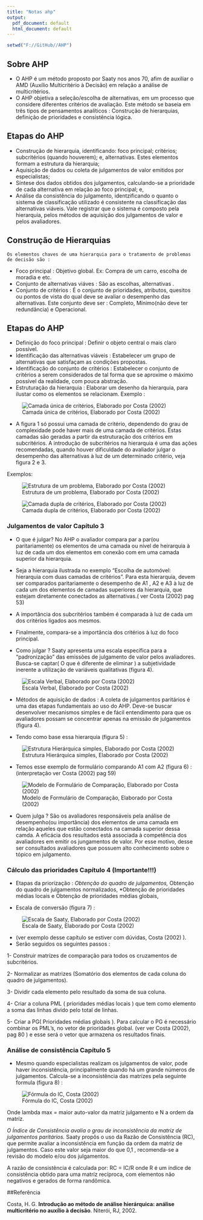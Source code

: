 ```yaml
---
title: "Notas ahp"
output:
  pdf_document: default
  html_document: default
---
```


```r
setwd("F://GitHub//AHP")
```

## Sobre AHP

  * O AHP é um método proposto por Saaty nos anos 70, afim de auxiliar o AMD (Auxílio Multicritério à Decisão) em relação a análise de multicritérios. 
  * O AHP objetiva a seleção/escolha de alternativas, em um processo que considere diferentes critérios de avaliação. Este método se baseia em três tipos de pensamentos  analíticos : Construção de hierarquias, definição de prioridades e consistência lógica.
  
## Etapas do AHP
* Construção de hierarquia, identificando: foco principal; critérios; subcritérios (quando houverem); e, alternativas. Estes elementos formam a estrutura da hierarquia;
* Aquisição de dados ou coleta de julgamentos de valor emitidos por especialistas;
* Síntese dos dados obtidos dos julgamentos, calculando-se a prioridade de cada alternativa em relação ao foco principal; e,
* Análise da consistência do julgamento, identzificando o quanto o sistema de classificação utilizado é consistente na classificação das alternativas viáveis. Vale registrar que o sistema é
composto pela hierarquia, pelos métodos de aquisição dos julgamentos de valor e pelos avaliadores.

## Construção de Hierarquias 
    Os elementos chaves de uma hierarquia para o tratamento de problemas de decisão são :
 
* Foco principal : Objetivo global. Ex: Compra de um carro, escolha de moradia e etc.
* Conjunto de alternativas viáves : São as escolhas, alternativas .
* Conjunto de critérios : É o conjunto de prioridades, atributos, quesitos ou pontos de vista do qual deve se avaliar o desempenho das alternativas. Este conjunto deve ser : Completo, Mínimo(não deve ter redundância) e Operacional.

## Etapas do AHP

* Definição do foco principal : Definir o objeto central o mais claro possível.
* Identificação das alternativas viáveis : Estabelecer um grupo de alternativas que satisfaçam as condições propostas.
* Identificação do conjunto de critérios : Estabelecer o conjunto de critérios a serem considerados de tal forma que se aproxime o máximo possível da realidade, com pouca abstração.
* Estruturação da hierarquia : Elaborar um desenho da hierarquia, para ilustar como os elementos se relacionam. Exemplo :

![Camada única de critérios, Elaborado por Costa (2002)](Figuras//1.png)

* A figura 1 só possui uma camada de critério, dependendo do grau de complexidade pode haver mais de uma camada de critérios. Estas camadas são geradas a partir da estruturação dos critérios em subcritérios. A introdução de subcritérios na hierarquia é uma das ações recomendadas, quando houver dificuldade do avaliador julgar o desempenho das alternativas à luz de um determinado critério, veja figura 2 e 3.

Exemplos:

![Estrutura de um problema, Elaborado por Costa (2002)](Figuras//2.png)

![Camada dupla de critérios, Elaborado por Costa (2002)](Figuras//3.png)

### Julgamentos de valor Capítulo 3 

* O que é julgar? No AHP o avaliador compara par a par(ou paritariamente) os elementos de uma camada ou nível de heirarquia à luz de cada um dos elementos em conexão com em uma camada superior da hierarquia.
* Seja a hierarquia ilustrada no exemplo "Escolha de automóvel: hierarquia com duas camadas de critérios". Para esta hierarquia, devem ser comparados paritariamente o desempenho de A1 , A2 e A3 à luz de cada um dos elementos de camadas superiores da hierarquia, que estejam diretamente conectados as alternativas.( ver Costa (2002) pag 53)
* A importância dos subcritérios também é comparada à luz de cada um dos critérios ligados aos mesmos.
* Finalmente, compara-se a importância dos critérios à luz do foco principal.

* Como julgar ? Saaty apresenta uma escala específica para a "padronização" das emissões de julgamento de valor pelos avaliadores. Busca-se captar( O que é diferente de eliminar ) a subjetividade inerente a utilização de variáveis qualitativas (figura 4). 

![Escala Verbal, Elaborado por Costa (2002)](Figuras//4.png)


* Métodos de aquisição de dados : A coleta de julgamentos paritários é uma das etapas fundamentais ao uso do AHP. Deve-se buscar desenvolver mecanismos simples e de fácil entendimento para que os avaliadores possam se concentrar apenas na emissão de julgamentos (figura 4).

* Tendo como base essa hierarquia (figura 5) :

![Estrutura Hierárquica simples, Elaborado por Costa (2002)](Figuras//5.png)

* Temos esse exemplo de formulário comparando A1 com A2 (figura 6) : (interpretação ver Costa (2002) pag 59) 

![Modelo de Formulário de Comparação, Elaborado por Costa (2002)](Figuras//6.png)


* Quem julga ? São os avaliadores responsáveis pela análise de desempenho(ou importância) dos elementos de uma camada em relação aqueles que estão conectados na camada superior dessa camda. A eficácia dos resultados está associada à competência dos avaliadores em emitir os jungamentos de valor. Por esse motivo, desse ser consultados avaliadores que possuem alto conhecimento sobre o tópico em julgamento.


### Cálculo das prioridades Capítulo 4 (Importante!!!)

* Etapas da priorização : 
  *Obtenção do quadro de julgamentos,
  *Obtenção do quadro de julgamentos normalizados,
  *Obtenção de prioridades médias locais e Obtenção de prioridades médias globais,
  
* Escala de conversão (figura 7) : 

![Escala de Saaty, Elaborado por Costa (2002)](Figuras//7.png)


* (ver exemplo desse capítulo se estiver com dúvidas, Costa (2002) ).
* Serão seguidos os seguintes passos :

1- Construir matrízes de comparação para todos os cruzamentos de subcritérios.

2- Normalizar as matrizes (Somatório dos elementos de cada coluna do quadro de julgamentos).

3- Dividir cada elemento pelo resultado da soma de sua coluna.

4- Criar a coluna PML ( prioridades médias locais ) que tem como elemento a soma das linhas divido pelo total de linhas.

5- Criar a PG( Prioridades médias globais ). Para calcular o PG é necessário combinar os PML's, no vetor de prioridades global. (ver ver Costa (2002), pag 80 ) e esse será o vetor que armazena os resultados finais.

### Análise de consistência Capítulo 5 

* Mesmo quando especialistas realizam os julgamentos de valor, pode haver inconsistência, principalmente quando há um grande números de julgamentos. Calcula-se a inconsistência das matrízes pela seguinte formula (figura 8) :

![Fórmula do IC, Costa (2002)](Figuras//8.png)


Onde lambda max = maior auto-valor da matriz julgamento e N a ordem da matríz.

*O Índice de Consistência avalia o grau de inconsistência da matriz de
julgamentos paritários.
* Saaty propôs o uso da Razão de Consistência (RC), que permite avaliar a inconsistência em função da ordem da matriz de julgamentos. Caso este valor seja maior do que 0,1 , recomenda-se a revisão do modelo e/ou dos julgamentos. 

A razão de consistência é calculada por: RC = IC/R onde R é um índice de consistência obtido para uma matríz recíproca, com elementos não negativos e gerados de forma randômica.


##Referência

Costa, H. G. **Introdução ao método de análise hierárquica: análise multicritério no auxílio à decisão**. Niterói, RJ, 2002.



